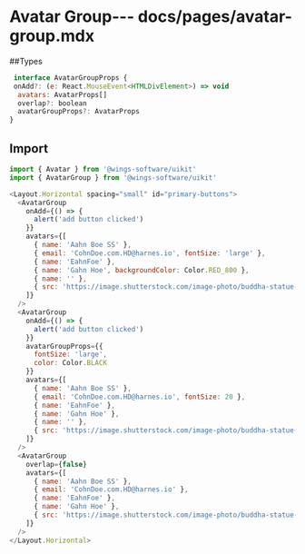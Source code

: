 # Avatar Group--- docs/pages/avatar-group.mdx

##Types

```js
 interface AvatarGroupProps {
 onAdd?: (e: React.MouseEvent<HTMLDivElement>) => void
  avatars: AvatarProps[]
  overlap?: boolean
  avatarGroupProps?: AvatarProps
}
```

## Import

```js
import { Avatar } from '@wings-software/uikit'
import { AvatarGroup } from '@wings-software/uikit'
```

```js live=true
<Layout.Horizontal spacing="small" id="primary-buttons">
  <AvatarGroup
    onAdd={() => {
      alert('add button clicked')
    }}
    avatars={[
      { name: 'Aahn Boe SS' },
      { email: 'CohnDoe.com.HD@harnes.io', fontSize: 'large' },
      { name: 'EahnFoe' },
      { name: 'Gahn Hoe', backgroundColor: Color.RED_800 },
      { name: '' },
      { src: 'https://image.shutterstock.com/image-photo/buddha-statue-hyderabadhyderabadindia-260nw-1366155431.jpg' }
    ]}
  />
  <AvatarGroup
    onAdd={() => {
      alert('add button clicked')
    }}
    avatarGroupProps={{
      fontSize: 'large',
      color: Color.BLACK
    }}
    avatars={[
      { name: 'Aahn Boe SS' },
      { email: 'CohnDoe.com.HD@harnes.io', fontSize: 20 },
      { name: 'EahnFoe' },
      { name: 'Gahn Hoe' },
      { name: '' },
      { src: 'https://image.shutterstock.com/image-photo/buddha-statue-hyderabadhyderabadindia-260nw-1366155431.jpg' }
    ]}
  />
  <AvatarGroup
    overlap={false}
    avatars={[
      { name: 'Aahn Boe SS' },
      { email: 'CohnDoe.com.HD@harnes.io' },
      { name: 'EahnFoe' },
      { name: 'Gahn Hoe' },
      { src: 'https://image.shutterstock.com/image-photo/buddha-statue-hyderabadhyderabadindia-260nw-1366155431.jpg' }
    ]}
  />
</Layout.Horizontal>
```
